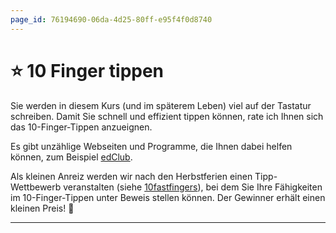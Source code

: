 ```yaml
---
page_id: 76194690-06da-4d25-80ff-e95f4f0d8740
---
```


# ⭐️ 10 Finger tippen

Sie werden in diesem Kurs (und im späterem Leben) viel auf der Tastatur schreiben. Damit Sie schnell und effizient tippen können, rate ich Ihnen sich das 10-Finger-Tippen anzueignen.

Es gibt unzählige Webseiten und Programme, die Ihnen dabei helfen können, zum Beispiel [edClub](https://www.edclub.com/de/library/tippdschungel-ch).

Als kleinen Anreiz werden wir nach den Herbstferien einen Tipp-Wettbewerb veranstalten (siehe [10fastfingers](https://10fastfingers.com/typing-test/german])), bei dem Sie Ihre Fähigkeiten im 10-Finger-Tippen unter Beweis stellen können. Der Gewinner erhält einen kleinen Preis! 🎉

---
